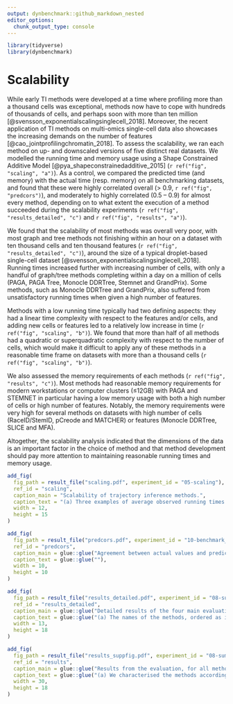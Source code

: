 ```yaml
---
output: dynbenchmark::github_markdown_nested
editor_options:
  chunk_output_type: console
---
```


```r
library(tidyverse)
library(dynbenchmark)
```

# Scalability

While early TI methods were developed at a time where profiling more than a thousand cells was exceptional, methods now have to cope with hundreds of thousands of cells, and perhaps soon with more than ten million [@svensson_exponentialscalingsinglecell_2018]. Moreover, the recent application of TI methods on multi-omics single-cell data also showcases the increasing demands on the number of features [@cao_jointprofilingchromatin_2018]. To assess the scalability, we ran each method on up- and downscaled versions of five distinct real datasets. We modelled the running time and memory usage using a Shape Constrained Additive Model [@pya_shapeconstrainedadditive_2015] (`r ref("fig", "scaling", "a")`). As a control, we compared the predicted time (and memory) with the actual time (resp. memory) on all benchmarking datasets, and found that these were highly correlated overall (> 0.9, `r ref("fig", "predcors")`), and moderately to highly correlated (0.5 – 0.9) for almost every method, depending on to what extent the execution of a method succeeded during the scalability experiments (`r ref("fig", "results_detailed", "c")` and `r ref("fig", "results", "a")`).

We found that the scalability of most methods was overall very poor, with most graph and tree methods not finishing within an hour on a dataset with ten thousand cells and ten thousand features (`r ref("fig", "results_detailed", "c")`), around the size of a typical droplet-based single-cell dataset [@svensson_exponentialscalingsinglecell_2018]. Running times increased further with increasing number of cells, with only a handful of graph/tree methods completing within a day on a million of cells (PAGA, PAGA Tree, Monocle DDRTree, Stemnet and GrandPrix). Some methods, such as Monocle DDRTree and GrandPrix, also suffered from unsatisfactory running times when given a high number of features.

Methods with a low running time typically had two defining aspects: they had a linear time complexity with respect to the features and/or cells, and adding new cells or features led to a relatively low increase in time (`r ref("fig", "scaling", "b")`). We found that more than half of all methods had a quadratic or superquadratic complexity with respect to the number of cells, which would make it difficult to apply any of these methods in a reasonable time frame on datasets with more than a thousand cells (`r ref("fig", "scaling", "b")`).

We also assessed the memory requirements of each methods (`r ref("fig", "results", "c")`). Most methods had reasonable memory requirements for modern workstations or computer clusters (≤12GB) with PAGA and STEMNET in particular having a low memory usage with both a high number of cells or high number of features. Notably, the memory requirements were very high for several methods on datasets with high number of cells (RaceID/StemID, pCreode and MATCHER) or features (Monocle DDRTree, SLICE and MFA).

Altogether, the scalability analysis indicated that the dimensions of the data is an important factor in the choice of method and that method development should pay more attention to maintaining reasonable running times and memory usage.


```r
add_fig(
  fig_path = result_file("scaling.pdf", experiment_id = "05-scaling"),
  ref_id = "scaling", 
  caption_main = "Scalability of trajectory inference methods.", 
  caption_text = "(a) Three examples of average observed running times across five datasets (left) and the predicted running time (right). (b) Overview of the scalability results of all methods, ordered by their average predicted running time from (a). We predicted execution times and memory usage for each method with increasing number of features or cells, and used these values to classify each method into sublinear, linear, quadratic and superquadratic based on the shape of the curve.",
  width = 12,
  height = 15
)
```

```r
add_fig(
  fig_path = result_file("predcors.pdf", experiment_id = "10-benchmark_interpretation"),
  ref_id = "predcors", 
  caption_main = glue::glue("Agreement between actual values and predictions for execution times and memory usage."), 
  caption_text = glue::glue(""),
  width = 10,
  height = 10
)
```

```r
add_fig(
  fig_path = result_file("results_detailed.pdf", experiment_id = "08-summary"),
  ref_id = "results_detailed", 
  caption_main = glue::glue("Detailed results of the four main evaluation criteria: accuracy, scalability, stability and usability."), 
  caption_text = glue::glue("(a) The names of the methods, ordered as in {ref('fig', 'results_summary')}. (b) Accuracy of trajectory inference methods across metrics, dataset sources and dataset trajectory types. The performance of a method is generally more stable across dataset sources, but very variable depending on the metric and trajectory type. (c) Predicted execution times for varying numbers of cells and features (\\# cells × \\# features). Predictions were made by training a regression model after running each method on bootstrapped datasets with varying numbers of cells and features. (d) Stability results by calculating the average pairwise similarity between models inferred across multiple runs of the same method.  (e) Usability scores of the tool and corresponding manuscript, grouped per category. Off-the-shelf methods were directly implemented in R and thus do not have a usability score."),
  width = 13,
  height = 18
)
```

```r
add_fig(
  fig_path = result_file("results_suppfig.pdf", experiment_id = "08-summary"),
  ref_id = "results", 
  caption_main = glue::glue("Results from the evaluation, for all methods and across all evaluation criteria."), 
  caption_text = glue::glue("(a) We characterised the methods according to the wrapper type, their required priors, whether the inferred topology is constrained by the algorithm (fixed) or a parameter (param), and the types of inferable topologies. The methods are grouped vertically based on the most complex trajectory type they can infer. (b) The overall results of the evaluation on four criteria: benchmarking using a reference trajectory on real and synthetic data, scalability with increasing number of cells and features, stability across dataset subsamples, and quality of the implementation. (c) Accuracy of trajectory inference methods across metrics, dataset sources and dataset trajectory types. The performance of a method is generally more stable across dataset sources, but very variable depending on the metric and trajectory type. (d) Predicted execution times and memory usage for varying numbers of cells and features (\\# cells × \\# features). Predictions were made by training a regression model after running each method on bootstrapped datasets with varying numbers of cells and features. (e) Stability results by calculating the average pairwise similarity between models inferred across multiple runs of the same method.  (f) Usability scores of the tool and corresponding manuscript, grouped per category."),
  width = 30,
  height = 18
)
```

